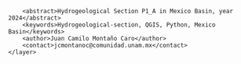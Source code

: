 <?xml version="1.0" encoding="UTF-8"?>
<qgis>
    <layer>
        <title>P1_A</title>
        <abstract>Hydrogeological Section P1_A in Mexico Basin, year 2024</abstract>
        <keywords>Hydrogeological-section, QGIS, Python, Mexico Basin</keywords>
        <author>Juan Camilo Montaño Caro</author>
        <contact>jcmontanoc@comunidad.unam.mx</contact>
    </layer>
</qgis>
